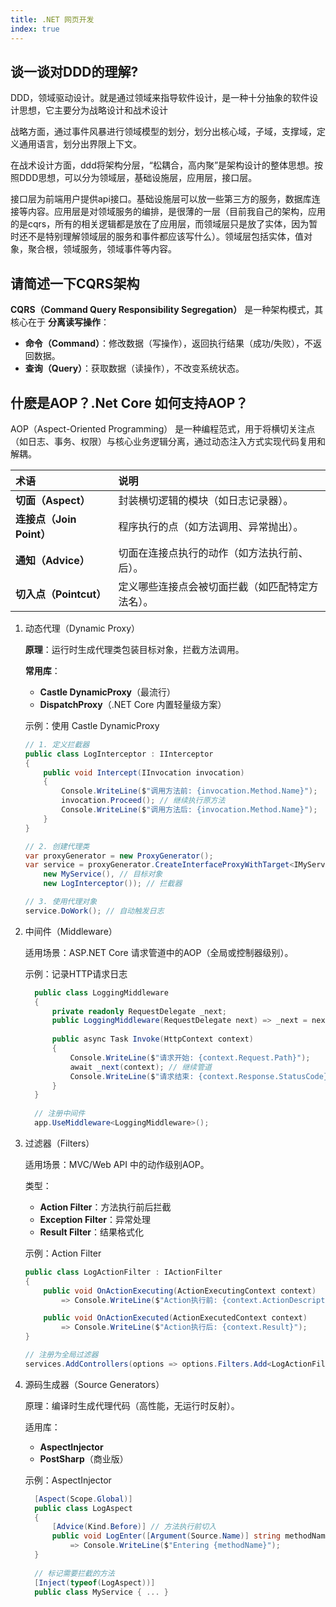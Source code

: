```yaml
---
title: .NET 网页开发
index: true
---
```


## 谈一谈对DDD的理解?

DDD，领域驱动设计。就是通过领域来指导软件设计，是一种十分抽象的软件设计思想，它主要分为战略设计和战术设计

战略方面，通过事件风暴进行领域模型的划分，划分出核心域，子域，支撑域，定义通用语言，划分出界限上下文。

在战术设计方面，ddd将架构分层，“松耦合，高内聚”是架构设计的整体思想。按照DDD思想，可以分为领域层，基础设施层，应用层，接口层。

接口层为前端用户提供api接口。基础设施层可以放一些第三方的服务，数据库连接等内容。应用层是对领域服务的编排，是很薄的一层（目前我自己的架构，应用的是cqrs，所有的相关逻辑都是放在了应用层，而领域层只是放了实体，因为暂时还不是特别理解领域层的服务和事件都应该写什么）。领域层包括实体，值对象，聚合根，领域服务，领域事件等内容。

## 请简述一下CQRS架构

**CQRS（Command Query Responsibility Segregation）** 是一种架构模式，其核心在于 **分离读写操作**：

- **命令（Command）**：修改数据（写操作），返回执行结果（成功/失败），不返回数据。
- **查询（Query）**：获取数据（读操作），不改变系统状态。

<Mermaid chart="
graph LR
    A[客户端] -->|命令| B[命令处理器]
    A -->|查询| C[查询处理器]
    B --> D[写数据库]
    C --> E[读数据库]
    D -->|同步| E
"/>

## 什麽是AOP？.Net Core 如何支持AOP？

AOP（Aspect-Oriented Programming） 是一种编程范式，用于将横切关注点（如日志、事务、权限）与核心业务逻辑分离，通过动态注入方式实现代码复用和解耦。

| 术语                     | 说明                                             |
| :----------------------- | :----------------------------------------------- |
| **切面（Aspect）**       | 封装横切逻辑的模块（如日志记录器）。             |
| **连接点（Join Point）** | 程序执行的点（如方法调用、异常抛出）。           |
| **通知（Advice）**       | 切面在连接点执行的动作（如方法执行前、后）。     |
| **切入点（Pointcut）**   | 定义哪些连接点会被切面拦截（如匹配特定方法名）。 |

1. 动态代理（Dynamic Proxy）

   **原理**：运行时生成代理类包装目标对象，拦截方法调用。

   **常用库**：

   - **Castle DynamicProxy**（最流行）
   - **DispatchProxy**（.NET Core 内置轻量级方案）

   示例：使用 Castle DynamicProxy

   ```csharp
   // 1. 定义拦截器
   public class LogInterceptor : IInterceptor
   {
       public void Intercept(IInvocation invocation)
       {
           Console.WriteLine($"调用方法前: {invocation.Method.Name}");
           invocation.Proceed(); // 继续执行原方法
           Console.WriteLine($"调用方法后: {invocation.Method.Name}");
       }
   }
   
   // 2. 创建代理类
   var proxyGenerator = new ProxyGenerator();
   var service = proxyGenerator.CreateInterfaceProxyWithTarget<IMyService>(
       new MyService(), // 目标对象
       new LogInterceptor()); // 拦截器
   
   // 3. 使用代理对象
   service.DoWork(); // 自动触发日志
   ```

2. 中间件（Middleware）

   适用场景：ASP.NET Core 请求管道中的AOP（全局或控制器级别）。

   示例：记录HTTP请求日志

   ```csharp
     public class LoggingMiddleware
     {
         private readonly RequestDelegate _next;
         public LoggingMiddleware(RequestDelegate next) => _next = next;
     
         public async Task Invoke(HttpContext context)
         {
             Console.WriteLine($"请求开始: {context.Request.Path}");
             await _next(context); // 继续管道
             Console.WriteLine($"请求结束: {context.Response.StatusCode}");
         }
     }
     
     // 注册中间件
     app.UseMiddleware<LoggingMiddleware>();
   ```

3. 过滤器（Filters）

   适用场景：MVC/Web API 中的动作级别AOP。

   类型：

   - **Action Filter**：方法执行前后拦截
   - **Exception Filter**：异常处理
   - **Result Filter**：结果格式化

   示例：Action Filter

   ```csharp
   public class LogActionFilter : IActionFilter
   {
       public void OnActionExecuting(ActionExecutingContext context)
           => Console.WriteLine($"Action执行前: {context.ActionDescriptor.DisplayName}");
   
       public void OnActionExecuted(ActionExecutedContext context)
           => Console.WriteLine($"Action执行后: {context.Result}");
   }
   
   // 注册为全局过滤器
   services.AddControllers(options => options.Filters.Add<LogActionFilter>());
   ```

4. 源码生成器（Source Generators）

   原理：编译时生成代理代码（高性能，无运行时反射）。

   适用库：

   - **AspectInjector**
   - **PostSharp**（商业版）

   示例：AspectInjector

   ```csharp
     [Aspect(Scope.Global)]
     public class LogAspect
     {
         [Advice(Kind.Before)] // 方法执行前切入
         public void LogEnter([Argument(Source.Name)] string methodName)
             => Console.WriteLine($"Entering {methodName}");
     }
     
     // 标记需要拦截的方法
     [Inject(typeof(LogAspect))]
     public class MyService { ... }
   ```

  

